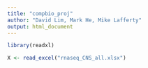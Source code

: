 ```yaml
---
title: "compbio_proj"
author: "David Lim, Mark He, Mike Lafferty"
output: html_document
---
```


```r
library(readxl)

X <- read_excel("rnaseq_CNS_all.xlsx")
```

